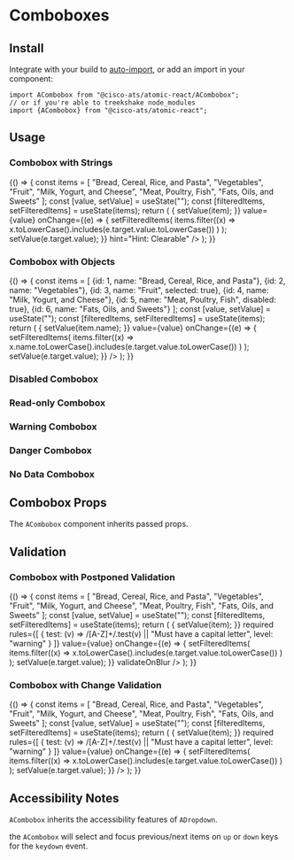 

<Meta title="Components/Comboboxes" component={ACombobox} />

# Comboboxes

## Install

Integrate with your build to [auto-import](?path=/docs/getting-started--page#integrating), or add an import in your component:

```
import ACombobox from "@cisco-ats/atomic-react/ACombobox";
// or if you're able to treekshake node_modules
import {ACombobox} from "@cisco-ats/atomic-react";
```

## Usage

<Preview>
  <Story name="usage-1">
    <div style={{minHeight: 220, minWidth: 250, marginRight: 20}}>
      <h3>Combobox with Strings</h3>
      <YourComponent>
        {() => {
          const items = [
            "Bread, Cereal, Rice, and Pasta",
            "Vegetables",
            "Fruit",
            "Milk, Yogurt, and Cheese",
            "Meat, Poultry, Fish",
            "Fats, Oils, and Sweets"
          ];
          const [value, setValue] = useState("");
          const [filteredItems, setFilteredItems] = useState(items);
          return (
            <ACombobox
              clearable
              label="Food Group"
              items={filteredItems}
              placeholder="Pick a Food Group"
              onSelected={(item) => {
                setValue(item);
              }}
              value={value}
              onChange={(e) => {
                setFilteredItems(
                  items.filter((x) =>
                    x.toLowerCase().includes(e.target.value.toLowerCase())
                  )
                );
                setValue(e.target.value);
              }}
              hint="Hint: Clearable"
            />
          );
        }}
      </YourComponent>
    </div>
  </Story>
  <Story name="usage-2">
    <div style={{minHeight: 220, minWidth: 250, marginRight: 20}}>
      <h3>Combobox with Objects</h3>
      <YourComponent>
        {() => {
          const items = [
            {id: 1, name: "Bread, Cereal, Rice, and Pasta"},
            {id: 2, name: "Vegetables"},
            {id: 3, name: "Fruit", selected: true},
            {id: 4, name: "Milk, Yogurt, and Cheese"},
            {id: 5, name: "Meat, Poultry, Fish", disabled: true},
            {id: 6, name: "Fats, Oils, and Sweets"}
          ];
          const [value, setValue] = useState("");
          const [filteredItems, setFilteredItems] = useState(items);
          return (
            <ACombobox
              label="Food Group"
              items={filteredItems}
              itemValue="id"
              itemText="name"
              placeholder="Pick a Food Group"
              onSelected={(item) => {
                setValue(item.name);
              }}
              value={value}
              onChange={(e) => {
                setFilteredItems(
                  items.filter((x) =>
                    x.name.toLowerCase().includes(e.target.value.toLowerCase())
                  )
                );
                setValue(e.target.value);
              }}
            />
          );
        }}
      </YourComponent>
    </div>
  </Story>
  <Story name="usage-3">
    <div style={{minHeight: 220, minWidth: 250, marginRight: 20}}>
      <h3>Disabled Combobox</h3>
      <ACombobox
        disabled
        label="Food Group"
        placeholder="Pick a Food Group"
        hint="Hint: Disabled"
      />
    </div>
  </Story>
  <Story name="usage-4">
    <div style={{minHeight: 220, minWidth: 250, marginRight: 20}}>
      <h3>Read-only Combobox</h3>
      <ACombobox
        readOnly
        label="Food Group"
        placeholder="Pick a Food Group"
        hint="Hint: Read-only"
      />
    </div>
  </Story>
  <Story name="usage-5">
    <div style={{minHeight: 220, minWidth: 250, marginRight: 20}}>
      <h3>Warning Combobox</h3>
      <ACombobox
        label="Food Group"
        placeholder="Pick a Food Group"
        hint="Hint: Warning"
        validationState="warning"
      />
    </div>
  </Story>
  <Story name="usage-6">
    <div style={{minHeight: 220, minWidth: 250, marginRight: 20}}>
      <h3>Danger Combobox</h3>
      <ACombobox
        label="Food Group"
        placeholder="Pick a Food Group"
        hint="Hint: Danger"
        validationState="danger"
      />
    </div>
  </Story>
  <Story name="usage-7">
    <div style={{minHeight: 220, minWidth: 250, marginRight: 20}}>
      <h3>No Data Combobox</h3>
      <ACombobox
        label="Food Group"
        placeholder="Pick a Food Group"
        noDataContent="Check again when we restock!"
        hint="Hint: No Data"
      />
    </div>
  </Story>
</Preview>

## Combobox Props

The `ACombobox` component inherits passed props.

<Props of={ACombobox} />

## Validation

<Preview>
  <Story name="rules-1">
    <div style={{minHeight: 220, minWidth: 250, marginRight: 20}}>
      <h3>Combobox with Postponed Validation</h3>
      <YourComponent>
        {() => {
          const items = [
            "Bread, Cereal, Rice, and Pasta",
            "Vegetables",
            "Fruit",
            "Milk, Yogurt, and Cheese",
            "Meat, Poultry, Fish",
            "Fats, Oils, and Sweets"
          ];
          const [value, setValue] = useState("");
          const [filteredItems, setFilteredItems] = useState(items);
          return (
            <ACombobox
              clearable
              label="Food Group"
              items={filteredItems}
              placeholder="Pick a Food Group"
              onSelected={(item) => {
                setValue(item);
              }}
              required
              rules={[
                {
                  test: (v) => /[A-Z]+/.test(v) || "Must have a capital letter",
                  level: "warning"
                }
              ]}
              value={value}
              onChange={(e) => {
                setFilteredItems(
                  items.filter((x) =>
                    x.toLowerCase().includes(e.target.value.toLowerCase())
                  )
                );
                setValue(e.target.value);
              }}
              validateOnBlur
            />
          );
        }}
      </YourComponent>
    </div>
  </Story>
  <Story name="rules-2">
    <div style={{minHeight: 220, minWidth: 250, marginRight: 20}}>
      <h3>Combobox with Change Validation</h3>
      <YourComponent>
        {() => {
          const items = [
            "Bread, Cereal, Rice, and Pasta",
            "Vegetables",
            "Fruit",
            "Milk, Yogurt, and Cheese",
            "Meat, Poultry, Fish",
            "Fats, Oils, and Sweets"
          ];
          const [value, setValue] = useState("");
          const [filteredItems, setFilteredItems] = useState(items);
          return (
            <ACombobox
              clearable
              label="Food Group"
              items={filteredItems}
              placeholder="Pick a Food Group"
              onSelected={(item) => {
                setValue(item);
              }}
              required
              rules={[
                {
                  test: (v) => /[A-Z]+/.test(v) || "Must have a capital letter",
                  level: "warning"
                }
              ]}
              value={value}
              onChange={(e) => {
                setFilteredItems(
                  items.filter((x) =>
                    x.toLowerCase().includes(e.target.value.toLowerCase())
                  )
                );
                setValue(e.target.value);
              }}
            />
          );
        }}
      </YourComponent>
    </div>
  </Story>
</Preview>

## Accessibility Notes

`ACombobox` inherits the accessibility features of `ADropdown`.

the `ACombobox` will select and focus previous/next items on `up` or `down` keys for the `keydown` event.
